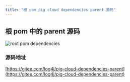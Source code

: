 ```yaml
---
title: "根 pom pig cloud dependencies parent 源码"
---
```


## 根 pom 中的 parent 源码

![root pom dependencies](https://cdn.nlark.com/yuque/0/2020/png/283679/1600327316832-beb4876b-558e-487c-9049-a2d2abacd1cf.png)

### 源码地址

[https://gitee.com/log4j/pig-cloud-dependencies-parent](https://gitee.com/log4j/pig-cloud-dependencies-parent)

